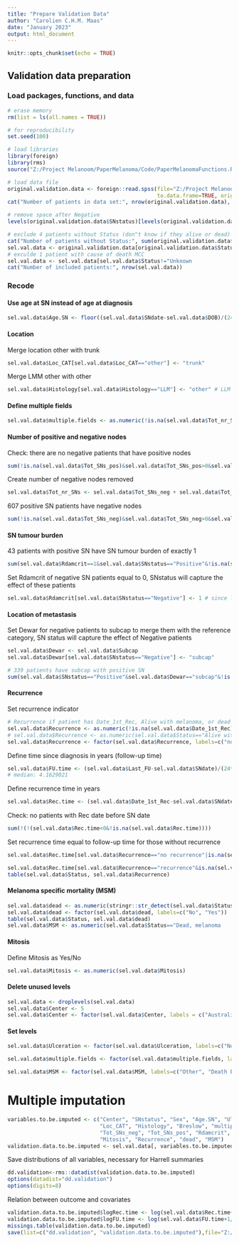 ```yaml
---
title: "Prepare Validation Data"
author: "Carolien C.H.M. Maas"
date: "January 2023"
output: html_document
---
```


```r
knitr::opts_chunk$set(echo = TRUE)
```

## Validation data preparation

### Load packages, functions, and data 
```r
# erase memory
rm(list = ls(all.names = TRUE))

# for reproducibility
set.seed(100)

# load libraries
library(foreign)
library(rms)
source("Z:/Project Melanoom/PaperMelanoma/Code/PaperMelanomaFunctions.R")

# load data file
original.validation.data <- foreign::read.spss(file="Z:/Project Melanoom/PaperMelanoma/Data/validation/Validation_cohort_MIA.sav",
                                               to.data.frame=TRUE, origin="01-01-1970")
cat("Number of patients in data set:", nrow(original.validation.data), "\n")

# remove space after Negative
levels(original.validation.data$SNstatus)[levels(original.validation.data$SNstatus)=="Negative "] <- "Negative"

# exclude 4 patients without Status (don"t know if they alive or dead)
cat("Number of patients without Status:", sum(original.validation.data$Status=="Unknown              "), "\n")
sel.val.data <- original.validation.data[original.validation.data$Status!="Dead, MCC            ",]
# exculde 1 patient with cause of death MCC
sel.val.data <- sel.val.data[sel.val.data$Status!="Unknown              ",]
cat("Number of included patients:", nrow(sel.val.data))
```

### Recode
#### Use age at SN instead of age at diagnosis
```r
sel.val.data$Age.SN <- floor((sel.val.data$SNdate-sel.val.data$DOB)/(24*60*60)/365.25)
```

#### Location
Merge location other with trunk
```r
sel.val.data$Loc_CAT[sel.val.data$Loc_CAT=="other"] <- "trunk"
```

Merge LMM other with other
```r
sel.val.data$Histology[sel.val.data$Histology=="LLM"] <- "other" # LLM and LMM is the same
```

#### Define multiple fields
```r
sel.val.data$multiple.fields <- as.numeric(!is.na(sel.val.data$Tot_nr_SNs)&sel.val.data$Tot_nr_SNs>1)
```

#### Number of positive and negative nodes
Check: there are no negative patients that have positive nodes
```r
sum(!is.na(sel.val.data$Tot_SNs_pos)&sel.val.data$Tot_SNs_pos>0&sel.val.data$SNstatus=="Negative")
```

Create number of negative nodes removed
```r
sel.val.data$Tot_nr_SNs <- sel.val.data$Tot_SNs_neg + sel.val.data$Tot_SNs_pos
```

607 positive SN patients have negative nodes
```r
sum(!is.na(sel.val.data$Tot_SNs_neg)&sel.val.data$Tot_SNs_neg>0&sel.val.data$SNstatus=="Positive")
```

#### SN tumour burden
43 patients with positive SN have SN tumour burden of exactly 1
```r
sum(sel.val.data$Rdamcrit==1&sel.val.data$SNstatus=="Positive"&!is.na(sel.val.data$Rdamcrit))
```

Set Rdamcrit of negative SN patients equal to 0, SNstatus will capture the effect of these patients
```r
sel.val.data$Rdamcrit[sel.val.data$SNstatus=="Negative"] <- 1 # since log(1) = 0
```

#### Location of metastasis
Set Dewar for negative patients to subcap to merge them with the reference category, SN status will capture the effect of Negative patients
```r
sel.val.data$Dewar <- sel.val.data$Subcap
sel.val.data$Dewar[sel.val.data$SNstatus=="Negative"] <- "subcap"

# 339 patients have subcap with positive SN
sum(sel.val.data$SNstatus=="Positive"&sel.val.data$Dewar=="subcap"&!is.na(sel.val.data$Dewar))
```
#### Recurrence 
Set recurrence indicator
```r
# Recurrence if patient has Date_1st_Rec, Alive with melanoma, or dead with melanoma
sel.val.data$Recurrence <- as.numeric(!is.na(sel.val.data$Date_1st_Rec)) # n=1352
# sel.val.data$Recurrence <- as.numeric(sel.val.data$Status=="Alive with Melanoma  " | sel.val.data$Status=="Dead, melanoma       " | !is.na(sel.val.data$Date_1st_Rec)) # n=1352
sel.val.data$Recurrence <- factor(sel.val.data$Recurrence, labels=c("no recurrence", "recurred"))
```

Define time since diagnosis in years (follow-up time)
```r
sel.val.data$FU.time <- (sel.val.data$Last_FU-sel.val.data$SNdate)/(24*60*60)/365.25
# median: 4.1629021
```

Define recurrence time in years
```r
sel.val.data$Rec.time <- (sel.val.data$Date_1st_Rec-sel.val.data$SNdate)/(24*60*60)/365.25
```

Check: no patients with Rec date before SN date
```r
sum(!(!(sel.val.data$Rec.time<0&!is.na(sel.val.data$Rec.time))))
```

Set recurrence time equal to follow-up time for those without recurrence
```r
sel.val.data$Rec.time[sel.val.data$Recurrence=="no recurrence"|is.na(sel.val.data$SNdate)]<-sel.val.data$FU.time[sel.val.data$Recurrence=="no recurrence"|is.na(sel.val.data$SNdate)]

sel.val.data$Rec.time[sel.val.data$Recurrence=="recurrence"&is.na(sel.val.data$Date_1st_Rec)]<-NA
table(sel.val.data$Status, sel.val.data$Recurrence)
```

#### Melanoma specific mortality (MSM)
```r
sel.val.data$dead <- as.numeric(stringr::str_detect(sel.val.data$Status, "Dead"))
sel.val.data$dead <- factor(sel.val.data$dead, labels=c("No", "Yes"))
table(sel.val.data$Status, sel.val.data$dead)
sel.val.data$MSM <- as.numeric(sel.val.data$Status=="Dead, melanoma       ")
```
#### Mitosis
Define Mitosis as Yes/No
```r
sel.val.data$Mitosis <- as.numeric(sel.val.data$Mitosis)
```

#### Delete unused levels
```r
sel.val.data <- droplevels(sel.val.data)
sel.val.data$Center <- 5
sel.val.data$Center <- factor(sel.val.data$Center, labels = c("Australia"))
```

#### Set levels
```r
sel.val.data$Ulceration <- factor(sel.val.data$Ulceration, labels=c("No", "Yes"))

sel.val.data$multiple.fields <- factor(sel.val.data$multiple.fields, labels=c("Multiple SN fields", "Other"))

sel.val.data$MSM <- factor(sel.val.data$MSM, labels=c("Other", "Death by melanoma"))
```

# Multiple imputation
```r
variables.to.be.imputed <- c("Center", "SNstatus", "Sex", "Age.SN", "Ulceration",
                             "Loc_CAT", "Histology", "Breslow", "multiple.fields",
                             "Tot_SNs_neg", "Tot_SNs_pos", "Rdamcrit", "Dewar",
                             "Mitosis", "Recurrence", "dead", "MSM")
validation.data.to.be.imputed <- sel.val.data[, variables.to.be.imputed]
```

Save distributions of all variables, necessary for Harrell summaries
```r
dd.validation<-rms::datadist(validation.data.to.be.imputed)
options(datadist="dd.validation")
options(digits=8)
```

Relation between outcome and covariates
```r
validation.data.to.be.imputed$logRec.time <- log(sel.val.data$Rec.time+1/365.25)
validation.data.to.be.imputed$logFU.time <- log(sel.val.data$FU.time+1/365.25)
missings.table(validation.data.to.be.imputed)
save(list=c("dd.validation", "validation.data.to.be.imputed"),file="Z:/Project Melanoom/PaperMelanoma/Data/validation/validation.data.Rdata", compress=TRUE)
```
